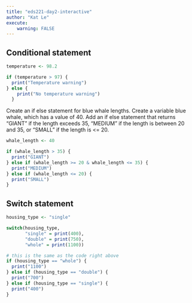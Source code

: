 ```yaml
---
title: "eds221-day2-interactive"
author: "Kat Le"
execute:
    warning: FALSE
---
```


## Conditional statement

```r
temperature <- 98.2

if (temperature > 97) {
  print("Temperature warning") 
} else {
    print("No temperature warning")
  }
```

Create an if else statement for blue whale lengths. Create a variable blue whale, which has a value of 40. Add an if else statement that returns "GIANT" if the length exceeds 35, "MEDIUM" if the length is between 20 and 35, or "SMALL" if the length is \<= 20.

```r
whale_length <- 40

if (whale_length > 35) {
  print("GIANT")
} else if (whale_length >= 20 & whale_length <= 35) {
  print("MEDIUM")
} else if (whale_length <= 20) {
  print("SMALL")
}
```

## Switch statement

```r
housing_type <- "single"

switch(housing_type,
       "single" = print(400),
       "double" = print(750),
       "whole" = print(1100))

# this is the same as the code right above
if (housing_type == "whole") {
  print("1100")
} else if (housing_type == "double") {
  print("700")
} else if (housing_type == "single") {
  print("400")
}
```
